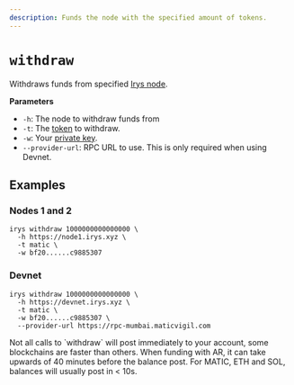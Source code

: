 ```yaml
---
description: Funds the node with the specified amount of tokens.
---
```



# `withdraw`

Withdraws funds from specified [Irys node](/overview/nodes).

**Parameters**

<div className="-mt-6" />

-   `-h`: The node to withdraw funds from
-   `-t`: The [token](/overview/supported-tokens) to withdraw.
-   `-w`: Your [private key](/developer-docs/cli#using-private-keys).
-   `--provider-url`: RPC URL to use. This is only required when using Devnet.

## Examples

### Nodes 1 and 2

```console
irys withdraw 1000000000000000 \
  -h https://node1.irys.xyz \
  -t matic \
  -w bf20......c9885307
```

### Devnet

```console
irys withdraw 1000000000000000 \
  -h https://devnet.irys.xyz \
  -t matic \
  -w bf20......c9885307 \
  --provider-url https://rpc-mumbai.maticvigil.com
```

<Callout type="info" emoji="ℹ️">
Not all calls to `withdraw` will post immediately to your account, some blockchains are faster than others. When funding with AR, it can take upwards of 40 minutes before the balance post. For MATIC, ETH and SOL, balances will usually post in < 10s.
</Callout>
